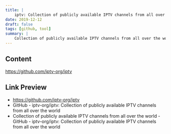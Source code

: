 ```yaml
---
title: |
    iptv: Collection of publicly available IPTV channels from all over the world
date: 2019-12-12
draft: false
tags: [github, tool]
summary: |
    Collection of publicly available IPTV channels from all over the world - GitHub - iptv-org/iptv: Collection of publicly available IPTV channels from all over the world
---
```


## Content

https://github.com/iptv-org/iptv

## Link Preview

- https://github.com/iptv-org/iptv
- GitHub - iptv-org/iptv: Collection of publicly available IPTV channels from all over the world
- Collection of publicly available IPTV channels from all over the world - GitHub - iptv-org/iptv: Collection of publicly available IPTV channels from all over the world

